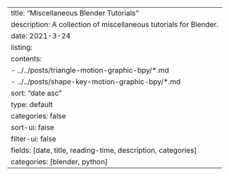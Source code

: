 ---
title: "Miscellaneous Blender Tutorials"
description: A collection of miscellaneous tutorials for Blender.
date: 2021-3-24
listing:
  contents: 
    - ../../posts/triangle-motion-graphic-bpy/*.md
    - ../../posts/shape-key-motion-graphic-bpy/*.md
  sort: "date asc"
  type: default
  categories: false
  sort-ui: false
  filter-ui: false
  fields: [date, title, reading-time, description, categories]
categories: [blender, python]
---